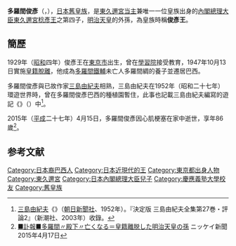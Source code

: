 {{東亞男性歷史人物
|名稱 =俊彥王<br />多羅間俊彥
|身份 =日本[[王_(日本)|王]]→[[臣籍降下|臣籍降下]]
|國家 =[[大日本帝國|大日本帝國]]、[[日本國|日本國]]
|時代 =[[昭和時代|昭和時代]]、[[平成時代|平成時代]]
|姓 =（無）→多羅間
|名 =俊彥
|封爵 =王
|宮號1 =[[東久邇宮|東久邇宮]]
|出生日期 ={{Birth date|1929|3|24}}
|出生地點 ={{JPN}}[[東京市|東京市]][[麻布區|麻布區]]<ref>《法令全書》昭和四年三月 告示「宮内省告示第十三號 （官報 三月二十六日）」</ref>
|逝世年 ={{death date and age|2015|4|15|1929|3|24}}
|逝世地 ={{BRA}}[[聖保羅_(巴西)|聖保羅]]
|父親 =[[東久邇宮稔彥王|東久邇宮稔彥王]]
|母親 ={{link-ja|東久邇聰子|稔彥王妃聰子內親王}}
|養父=[[多羅間鐵輔|多羅間鐵輔]]
|養母=多羅間綢（{{lang|ja|多羅間キヌ}}）
|妻 =[[多羅間勝子|多羅間勝子]]
|妻之父=[[花城清安|花城清安]]
|子 ={{link-ja|多羅間稔彥|多羅間稔彦|阿爾弗雷多·多羅間}}（{{lang|ja|多羅間稔彦}}/{{lang|pt-br|Alfredo Tarama}}）
}}
{{japanese|japanese=多羅間 俊彦|kana=たらま としひこ|romaji=Tarama Toshihiko|kyujitai=多羅間 俊彥}}
'''多羅間俊彥'''（{{lang-ja|多羅間 俊彦}}，{{bd|1929年|3月24日|2015年|4月15日|Tarama Toshihiko}}），[[日本|日本]][[舊皇族|舊皇族]]，是[[東久邇宮|東久邇宮]][[当主|当主]]兼唯一一位皇族出身的[[內閣總理大臣|內閣總理大臣]][[東久邇宮稔彥王|東久邇宮稔彥王]]之第四子，[[明治天皇|明治天皇]]的外孫，為皇族時稱'''俊彥王'''。

== 簡歷 ==
1929年（[[昭和|昭和]]四年）俊彥王在[[東京市|東京市]]出生，曾在[[學習院|學習院]]接受教育，1947年10月13日實施[[臣籍降下|皇籍脫離]]，他成為[[多羅間鐵輔|多羅間鐵輔]]未亡人多羅間綢的養子並遷居巴西。

多羅間俊彥與已故作家[[三島由紀夫|三島由紀夫]]相熟，三島由紀夫在1952年（昭和二十七年）環遊世界時，曾在多羅間俊彥巴西的種植園暫住，此事也記載三島由紀夫編寫的遊記《{{link-ja|阿波羅之杯|アポロの杯}}》（{{lang-ja|アポロの杯}}）中<ref name="aporo">[[三島由紀夫|三島由紀夫]]《{{link-ja|阿波羅之杯|アポロの杯}}》（[[朝日新聞社|朝日新聞社]]、1952年）。『決定版 三島由紀夫全集第27巻・評論2』（新潮社、2003年）收錄。</ref>。

2015年（[[平成|平成]]二十七年）4月15日，多羅間俊彥因心肌梗塞在家中逝世，享年86歲<ref>[http://www.nikkeyshimbun.jp/2015/150417-73colonia.html ■訃報■多羅間〃殿下〃亡くなる＝皇籍離脱した明治天皇の孫] {{Wayback|url=http://www.nikkeyshimbun.jp/2015/150417-73colonia.html |date=20150420010442 }} ニッケイ新聞 2015年4月17日</ref>。

==参考文献==
{{reflist}}
{{DEFAULTSORT:Tarama Toshihiko}}
[[Category:日本裔巴西人|Category:日本裔巴西人]]
[[Category:日本近現代的王|Category:日本近現代的王]]
[[Category:東京都出身人物|Category:東京都出身人物]]
[[Category:東久邇宮|Category:東久邇宮]]
[[Category:日本內閣總理大臣兒子|Category:日本內閣總理大臣兒子]]
[[Category:慶應義塾大學校友|Category:慶應義塾大學校友]]
[[Category:舊皇族|Category:舊皇族]]